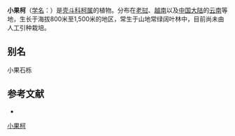 {{Speciesbox
| name = 小果柯
| status = 
| status_system = 
| image =
| genus = Lithocarpus
| species = microspermus
| authority = A. Camus
}}

'''小果柯'''（[[学名|学名]]：{{lang|la|''Lithocarpus microspermus''}}）是[[壳斗科|壳斗科]][[柯属|柯属]]的植物。分布在[[老挝|老挝]]、[[越南|越南]]以及[[中国大陆|中国大陆]]的[[云南|云南]]等地，生长于海拔800米至1,500米的地区，常生于山地常绿阔叶林中，目前尚未由人工引种栽培。

== 别名 ==
小果石栎

== 参考文献 ==
<div class="references-small">
* {{cite web| url =http://www.bioinfo.cn/db05/KmzwSpecies.php?action=view&id=6984| title =小果柯| work =《中国高等植物数据库全库》| publisher =中国科学院微生物研究所| author =昆明植物研究所| accessdate =2009-02-24| deadurl =yes| archiveurl =https://web.archive.org/web/20160305041108/http://www.bioinfo.cn/db05/KmzwSpecies.php?action=view&id=6984| archivedate =2016-03-05}}
</div>
{{Taxonbar|from=Q10959211}}

[[Category:柯属|小果柯]]


{{植物小作品}}
